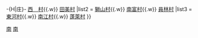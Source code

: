 -{H|庄}-
{{Navbox
|name  = 苗栗縣南庄鄉行政區劃
|title = [[苗栗縣]]-{[[南庄鄉 (台灣)|南庄鄉]]}-行政區劃
|image = [[File:Nanzhuang villages.svg|50px]]
|style = width:425px
|above =
|list1 = [[東村 (苗栗縣)|東　村]]{{.w}} [[西村 (苗栗縣)|西　村]]{{.w}} [[田美村]]
|list2 = [[獅山村]]{{.w}} [[南富村]]{{.w}} [[員林村]]
|list3 = [[東河村 (苗栗縣)|東河村]]{{.w}} [[南江村]]{{.w}} [[蓬萊村]]
}}
<noinclude>
[[Category:苗栗縣的村和里|南]]
[[Category:苗栗縣南庄鄉行政區劃|南]]
[[Category:台灣行政區劃模板|{{PAGENAME}}]]
</noinclude>